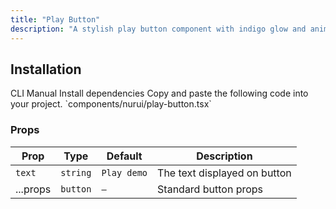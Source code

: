 ```yaml
---
title: "Play Button"
description: "A stylish play button component with indigo glow and animation effects."
---
```


<ComponentPreview componentName="playButton" />

## Installation

<Tabs defaultValue="cli">

<TabsList>
  <TabsTrigger value="cli">CLI</TabsTrigger>
  <TabsTrigger value="manual">Manual</TabsTrigger>
</TabsList>

<TabsContent value="cli">
  <Cli />
</TabsContent>

<TabsContent value="manual">
  <Steps>
    <Step>Install dependencies</Step>
    <Cli
      dependencies={[
      { label: "npm", command: "npm i react-icons" },
      { label: "yarn", command: "yarn add react-icons" },
      { label: "pnpm", command: "pnpm add react-icons" },
      { label: "bun", command: "bun add react-icons" },
      ]}
      />
    <Step>Copy and paste the following code into your project.</Step>
    `components/nurui/play-button.tsx`
    <CodeBlock componentName="playButton" fileName="play-button" />

  </Steps>
</TabsContent>

</Tabs>

### Props

| Prop     | Type     | Default     | Description                  |
| -------- | -------- | ----------- | ---------------------------- |
| `text`   | `string` | `Play demo` | The text displayed on button |
| ...props | `button` | `—`         | Standard button props        |
